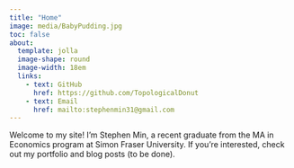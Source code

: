 ```yaml
---
title: "Home"
image: media/BabyPudding.jpg
toc: false
about: 
  template: jolla
  image-shape: round
  image-width: 18em
  links:
    - text: GitHub
      href: https://github.com/TopologicalDonut
    - text: Email
      href: mailto:stephenmin31@gmail.com
---
```


Welcome to my site! I'm Stephen Min, a recent graduate from the MA in Economics program at Simon Fraser University. If you're interested, check out my portfolio and blog posts (to be done). 